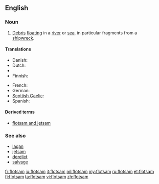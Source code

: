 ==English==
{{wikipedia}}

{{rfp|lang=en}}

{{rfe}}

===Noun===
{{en-noun|-}}

# [[debris|Debris]] [[float]]ing in a [[river]] or [[sea]], in particular fragments from a [[shipwreck]].

====Translations====
{{trans-top|flotsam}}
* Danish: {{t|da|drivgods|n}}
* Dutch: {{t|nl|drijfhout|n}}
* {{trreq|eo}}
* Finnish: {{t|fi|ajelehtiva hylkytavara}}
{{trans-mid}}
* French: {{t|fr|épave|f}}
* German: {{t|de|Treibgut|n}}
* [[Scottish Gaelic]]: {{t|gd|murrag|f}}
* Spanish: {{t|es|pecio|m}}
{{trans-bottom}}

====Derived terms====
* [[flotsam and jetsam]]

===See also===
* [[lagan]]
* [[jetsam]]
* [[derelict]]
* [[salvage]]
[[fr:flotsam]]
[[io:flotsam]]
[[it:flotsam]]
[[ml:flotsam]]
[[my:flotsam]]
[[ru:flotsam]]
[[et:flotsam]]
[[fi:flotsam]]
[[ta:flotsam]]
[[vi:flotsam]]
[[zh:flotsam]]
